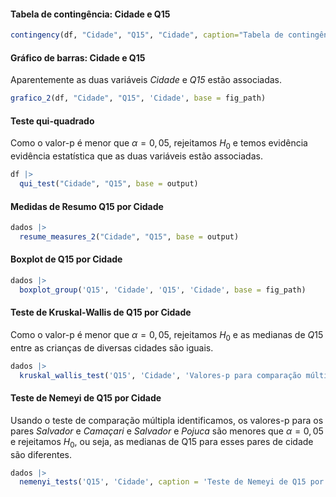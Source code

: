 
#### Tabela de contingência: Cidade e Q15

```r
contingency(df, "Cidade", "Q15", "Cidade", caption="Tabela de contingência: Cidade e Q15.", base = output)
```

#### Gráfico de barras: Cidade e Q15

Aparentemente as duas variáveis _Cidade_ e _Q15_ estão associadas.

```r
grafico_2(df, "Cidade", "Q15", 'Cidade', base = fig_path)
```

#### Teste qui-quadrado

Como o valor-p é menor que $\alpha=0,05$, rejeitamos $H_0$ e temos evidência evidência estatística que as duas variáveis estão associadas. 

```r
df |> 
  qui_test("Cidade", "Q15", base = output)
```

\cleardoublepage

#### Medidas de Resumo Q15 por Cidade


```r
dados |> 
  resume_measures_2("Cidade", "Q15", base = output)
```

#### Boxplot de Q15 por Cidade 


```r
dados |>
  boxplot_group('Q15', 'Cidade', 'Q15', 'Cidade', base = fig_path)
```

#### Teste de Kruskal-Wallis de Q15 por Cidade


Como o valor-p é menor que $\alpha=0,05$, rejeitamos $H_0$ e as medianas de $Q15$ entre as crianças de diversas cidades são iguais.

```r
dados |> 
  kruskal_wallis_test('Q15', 'Cidade', 'Valores-p para comparação múltipla de medianas: Q15 e Cidade.', base = output)
```

#### Teste de Nemeyi de Q15 por Cidade

Usando o teste de comparação múltipla identificamos, os valores-p para os pares _Salvador_ e _Camaçari_ e _Salvador_ e _Pojuca_ são menores que $\alpha=0,05$ e rejeitamos $H_0$, ou seja, as medianas de Q15 para esses pares de cidade são diferentes.

```r
dados |> 
  nemenyi_tests('Q15', 'Cidade', caption = 'Teste de Nemeyi de Q15 por Cidade.', base = output)
``` 